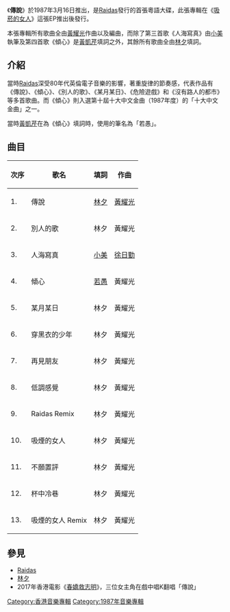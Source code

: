 {{unreferenced|time=2015-04-03T08:51:05+00:00}}
{{Album infobox | <!-- See Wikipedia:WikiProject_Albums -->
|  Name        = 傳說
|  Type        = [[專輯|專輯]]
|  Artist      = [[Raidas|Raidas]]
|  Cover       = 
|  Background  = 
|  Released    = 1987年3月16日 
|  Recorded    = 1986年
|  Genre       = [[粵語流行音樂|粵語流行音樂]]
|  Label       = 藝視
|  Last album  = 
|  This album  = '''傳說'''<br/>（1987）
|  Next album  = [[Raidas_87|Raidas 87]]<br/>（1988）
}}
《'''傳說'''》於1987年3月16日推出，是[[Raidas|Raidas]]發行的首張粵語大碟，此張專輯在《[[吸菸的女人|吸菸的女人]]》這張EP推出後發行。

本張專輯所有歌曲全由[[黃耀光|黃耀光]]作曲以及編曲，而除了第三首歌《人海寫真》由[[小美|小美]]執筆及第四首歌《傾心》是[[黃凱芹|黃凱芹]]填詞之外，其餘所有歌曲全由[[林夕|林夕]]填詞。

==介紹==
當時[[Raidas|Raidas]]深受80年代英倫電子音樂的影響，著重旋律的節奏感，代表作品有《傳說》、《傾心》、《別人的歌》、《某月某日》、《危險遊戲》和《沒有路人的都市》等多首歌曲。而《傾心》則入選第十屆十大中文金曲（1987年度）的「十大中文金曲」之一。

當時[[黃凱芹|黃凱芹]]在為《傾心》填詞時，使用的筆名為「若愚」。
==曲目==
{| class="wikitable"
|-
!次序
!歌名
!填詞
!作曲
|-
| 1. || 傳說 || [[林夕|林夕]] || [[黃耀光|黃耀光]]
|-
| 2. || 別人的歌 || 林夕 || 黃耀光
|-
| 3. || 人海寫真|| [[梁美薇|小美]] || [[徐日勤|徐日勤]]
|-
| 4. || 傾心 || [[黃凱芹|若愚]] || 黃耀光
|-
| 5. || 某月某日 || 林夕 || 黃耀光
|-
| 6. || 穿黑衣的少年 || 林夕 || 黃耀光
|-
| 7. || 再見朋友 || 林夕 || 黃耀光
|-
| 8. || 低調感覺 || 林夕 || 黃耀光
|-
| 9. || Raidas Remix || 林夕 || 黃耀光
|-
| 10. || 吸煙的女人 || 林夕 || 黃耀光
|-
| 11. || 不願置評 || 林夕 || 黃耀光
|-
| 12. || 杯中冷巷 || 林夕 || 黃耀光
|-
| 13. || 吸煙的女人 Remix || 林夕 || 黃耀光
|}

==參見==
*[[Raidas|Raidas]]
*[[林夕|林夕]]
*2017年香港電影《[[春嬌救志明|春嬌救志明]]》，三位女主角在戲中唱K翻唱「傳說」

{{album-stub}}

[[Category:香港音樂專輯|Category:香港音樂專輯]]
[[Category:1987年音樂專輯|Category:1987年音樂專輯]]